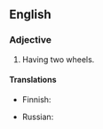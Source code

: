 {{rfd}}
==English==

===Adjective===
{{en-adj|pos=[[two]]-[[wheeled]]|-}}

# Having two wheels.

====Translations====
{{trans-top|having two wheels}}
* Finnish: {{t|fi|kaksipyöräinen}}
{{trans-mid}}
* Russian: {{t|ru|двухколёсный|tr=dvuxkoljósnyj|sc=Cyrl}}
{{trans-bottom}}